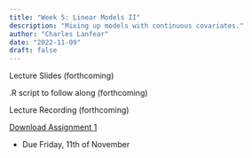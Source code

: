 ```yaml
---
title: "Week 5: Linear Models II"
description: "Mixing up models with continuous covariates."
author: "Charles Lanfear"
date: "2022-11-09"
draft: false
---
```


Lecture Slides (forthcoming)

.R script to follow along (forthcoming)

Lecture Recording (forthcoming)

[Download Assignment 1](https://clanfear.github.io/ioc_iqa/_assignments/assignment-1.docx)

* Due Friday, 11th of November